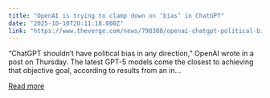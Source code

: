 ```yaml
---
title: "OpenAI is trying to clamp down on ‘bias’ in ChatGPT"
date: "2025-10-10T20:11:18.000Z"
link: "https://www.theverge.com/news/798388/openai-chatgpt-political-bias-eval"
---
```


“ChatGPT shouldn’t have political bias in any direction,” OpenAI wrote in a post on Thursday. The latest GPT-5 models come the closest to achieving that objective goal, according to results from an in...

[Read more](https://www.theverge.com/news/798388/openai-chatgpt-political-bias-eval)
